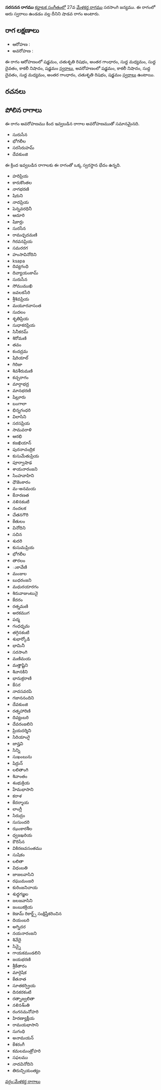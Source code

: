 {{Infobox ragam
	| name          	= సరసనన
	| synonym	    	= 
	| mela          	= 
	| chakra        	= 
	| janaka        	= 
	| type          	= శాడవ
	| arohanam      	= {{svaraC|S|R2|G3|M1|D1|N3|S'}} 
	| avarohanam    	= {{svaraC|S'|N3|D1|M1|G3|R2|S}}
	| jeeva         	=
	| chhaya        	=
	| nyasa         	=
	| vishesha      	= 
	| equivalent  		= 
}}
{{కర్ణాటక సంగీత రాగాలు}}
'''సరసనన రాగము''' [[కర్ణాటక సంగీతం]]లో 27వ [[మేళకర్త రాగము]] సరసాంగి జన్యము.  ఈ రాగంలో ఆరు స్వరాలు ఉండడం వల్ల దీనిని షాడవ రాగం అంటారు.


==రాగ లక్షణాలు==


* ఆరోహణ : {{svaraC|S|R2|G3|M1|D1|N3|S'}} 
* అవరోహణ : {{svaraC|S'|N3|D1|M1|G3|R2|S}}

ఈ రాగం ఆరోహణంలో షడ్జమం, చతుశృతి రిషభం, అంతర గాంధారం, సుద్ద మధ్యమం, సుద్ద దైవతం, కాకలీ నిషాదం, షడ్జమం [[స్వరాలు]], అవరోహణంలో షడ్జమం, కాకలీ నిషాదం, సుద్ద దైవతం, సుద్ద మధ్యమం, అంతర గాంధారం, చతుశృతి రిషభం, షడ్జమం [[స్వరాలు]] ఉంటాయి.

==రచనలు==



==పోలిన రాగాలు==
ఈ రాగం అవరోహణము కింద ఇవ్వబడిన రాగాల అవరోహణముతో సమానమైనది.
* సురుసేన
* భోగలీల
* సరసిరుహమ్
* దేవకుంజి

ఈ క్రింద ఇవ్వబడిన రాగాలకు ఈ రాగంతో ఒక్క స్వరస్థాన భేదం ఉన్నది.
* హరిప్రియ
* కారుకొంతల
* నాగభరణి
* షిరుని
* నాదప్రియ
* పెన్నవరధినీ
* ఆదూరి
* షికార్లు
* సురసేన
* రామచ్ఛదమణి
* గిరవనప్రియ
* సమరరగ
* హంసావినోదిని
* ksapa
* దివ్యగంధి
* దివ్యాయంకామ్
* సురుసేన
* సోముముఖి
* జవలకసేరి
* శ్రీశివప్రియ
* మయూరవాసంత
* సుదలం
* శృతిప్రియ
* సుధాకరప్రియ
* సినీకరమ్
* శిరోమణి
* తవం
* కందద్రమ
* షిరియాల్
* గిరిజా
* శివశీరుమణి
* కచ్చరాగం
* మార్గాభద్ర
* మానభరణి
* షిల్లూరు
* బంగాలా
* భిన్నగంధరి
* విలాసిని
* సరసప్రియ
* సామవరాళి
* ఆరభి
* కజఖియాన్
* పురనాచంద్రిక
* కుసుమేతుప్రియ
* పూర్వాషాఢ
* శాయనారంజని
* సింహవాహిని
* ధౌజెంకారం
* మ-అనమయ
* కేనారణత
* నళినకంటి
* నందలక
* చేతనగౌరి
* కేతులం
* వినోదిని
* సచిన
* శుదరి
* కుసుమప్రియ
* భోగలీల
* తారలం
* ుకావేణి
* మంజుల
* బుధరంజని
* మధురయారగం
* శిరువాజుంటునై
* కేదరం
* రత్నమణి
* అరకముగ
* పద్మ
* గంధధృమ
* తగ్గినకంటి
* శుభార్కోడి
* భామినీ
* సరసాంగి
* మణిమయ
* మత్తాష్టిని
* శివానకిని
* భానుక్రరాణి
* కేసర
* నాదసవరపి
* గజాననందిని
* దేవకుంజి
* రత్నహారిణి
* దివ్యంబరి
* దేవరంజలిని
* ప్రియదర్శిని
* సిరియాంగై
* జాన్హవి
* సిన్ని
* సుఖంబును
* షిర్గున్
* లలితాంగి
* శివాంతం
* శంభుక్రియ
* హేమభాసాని
* కరాళ
* కేదర్శాయ
* లాంగ్లీ
* సిరుద్రం
* సుసుందరి
* ఝంకారశీల
* ధ్వజఖరియ
* కౌరిసేన
* వికిరణవసంతము
* సుషికం
* లలితా
* విధంబతి
* జాజలవాసిని
* రఘుమంజరి
* కురింజనిచాయ
* శుధ్ధగజ్జల
* జలజవాసిని
* జంబుకక్రియ
* కెడామ్ రికార్డ్స్ సంక్షిప్తీకరించిన
* దియంబరి
* అగ్నిదర
* నయనారంజని
* శివేదై
* సిన్నై
* గాయకమండలిని
* జయభరణి
* శ్రీకేతారం
* మార్గెషిక
* కేతనాత
* సూతకర్ప్రియ
* దినకరకంటి
* రత్నాజ్వలితా
* నళినశ్ంతి
* రంగనమనోహరి
* హిరణ్యాక్షీయ
* రామయభాసాని
* సుగంధి
* అనామయన్
* కేశరంగీ
* కమలమంత్రోహరి
* సఫలము
* నాదవినోదిని
* తిరుచ్చియంత్యం



[[వర్గం:మేళకర్త రాగాలు]]